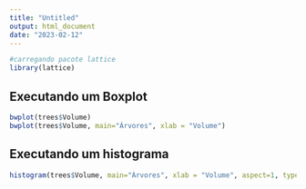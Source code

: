 ```yaml
---
title: "Untitled"
output: html_document
date: "2023-02-12"
---
```


```r
#carregando pacote lattice
library(lattice)
```

## Executando um Boxplot

```r
bwplot(trees$Volume)
bwplot(trees$Volume, main="Árvores", xlab = "Volume")
```

## Executando um histograma

```r
histogram(trees$Volume, main="Árvores", xlab = "Volume", aspect=1, type="percent", nunt=20)
```
